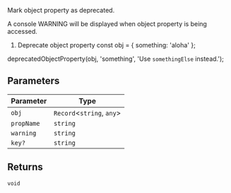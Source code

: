 Mark object property as deprecated.

A console WARNING will be displayed when object property is being accessed.

1. Deprecate object property
   const obj = { something: 'aloha' };

deprecatedObjectProperty(obj, 'something', 'Use `somethingElse` instead.');

## Parameters

| Parameter  | Type                        |
| ---------- | --------------------------- |
| `obj`      | `Record`\<`string`, `any`\> |
| `propName` | `string`                    |
| `warning`  | `string`                    |
| `key?`     | `string`                    |

## Returns

`void`
